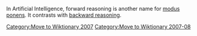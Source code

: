 [[Category:Move to Wiktionary 2007]]
[[Category:Move to Wiktionary 2007-08]]
In Artificial Intelligence, forward reasoning is another name for [[modus ponens]]. It contrasts with [[backward reasoning]].